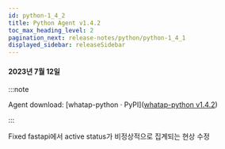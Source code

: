 ```yaml
---
id: python-1_4_2
title: Python Agent v1.4.2
toc_max_heading_level: 2
pagination_next: release-notes/python/python-1_4_1
displayed_sidebar: releaseSidebar
---
```


#### 2023년 7월 12일

:::note

Agent download: [whatap-python · PyPI]([whatap-python v1.4.2](https://pypi.org/project/whatap-python/1.4.2/))

:::

<p><Status>Fixed</Status> fastapi에서 active status가 비정상적으로 집계되는 현상 수정</p>

